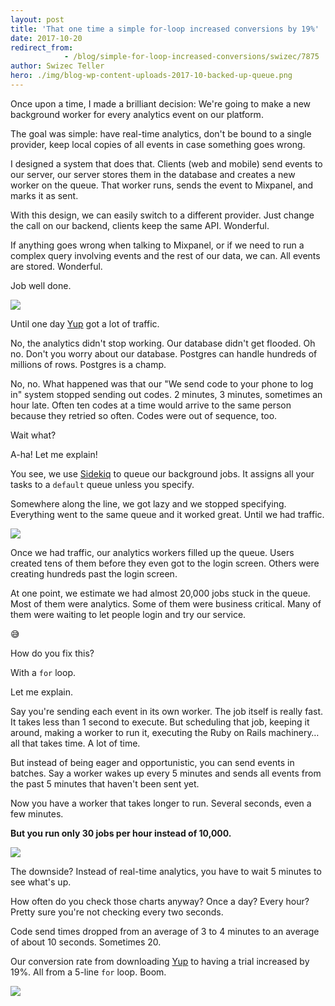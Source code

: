 ```yaml
---
layout: post
title: 'That one time a simple for-loop increased conversions by 19%'
date: 2017-10-20
redirect_from: 
            - /blog/simple-for-loop-increased-conversions/swizec/7875
author: Swizec Teller
hero: ./img/blog-wp-content-uploads-2017-10-backed-up-queue.png
---
```

Once upon a time, I made a brilliant decision: We're going to make a new background worker for every analytics event on our platform.



The goal was simple: have real-time analytics, don't be bound to a single provider, keep local copies of all events in case something goes wrong.



I designed a system that does that. Clients (web and mobile) send events to our server, our server stores them in the database and creates a new worker on the queue. That worker runs, sends the event to Mixpanel, and marks it as sent.



With this design, we can easily switch to a different provider. Just change the call on our backend, clients keep the same API. Wonderful.



If anything goes wrong when talking to Mixpanel, or if we need to run a complex query involving events and the rest of our data, we can. All events are stored. Wonderful.



Job well done.



![](./img/media-Mp4hQy51LjY6A-giphy.gif)



Until one day [Yup](https://www.yup.com) got a lot of traffic.



No, the analytics didn't stop working. Our database didn't get flooded. Oh no. Don't you worry about our database. Postgres can handle hundreds of millions of rows. Postgres is a champ.



No, no. What happened was that our "We send code to your phone to log in" system stopped sending out codes. 2 minutes, 3 minutes, sometimes an hour late. Often ten codes at a time would arrive to the same person because they retried so often. Codes were out of sequence, too.



Wait what?



A-ha! Let me explain!



You see, we use [Sidekiq](https://github.com/mperham/sidekiq) to queue our background jobs. It assigns all your tasks to a `default` queue unless you specify.



Somewhere along the line, we got lazy and we stopped specifying. Everything went to the same queue and it worked great. Until we had traffic.



![](./img/blog-wp-content-uploads-2017-10-backed-up-queue.png)



Once we had traffic, our analytics workers filled up the queue. Users created tens of them before they even got to the login screen. Others were creating hundreds past the login screen.



At one point, we estimate we had almost 20,000 jobs stuck in the queue. Most of them were analytics. Some of them were business critical. Many of them were waiting to let people login and try our service.



😅



How do you fix this?



With a `for` loop.



Let me explain.



Say you're sending each event in its own worker. The job itself is really fast. It takes less than 1 second to execute. But scheduling that job, keeping it around, making a worker to run it, executing the Ruby on Rails machinery… all that takes time. A lot of time.



But instead of being eager and opportunistic, you can send events in batches. Say a worker wakes up every 5 minutes and sends all events from the past 5 minutes that haven't been sent yet.



Now you have a worker that takes longer to run. Several seconds, even a few minutes.



**But you run only 30 jobs per hour instead of 10,000.**



![](./img/blog-wp-content-uploads-2017-10-batched-queue.png)



The downside? Instead of real-time analytics, you have to wait 5 minutes to see what's up.



How often do you check those charts anyway? Once a day? Every hour? Pretty sure you're not checking every two seconds.



Code send times dropped from an average of 3 to 4 minutes to an average of about 10 seconds. Sometimes 20.



Our conversion rate from downloading [Yup](https://www.yup.com) to having a trial increased by 19%. All from a 5-line `for` loop. Boom.



![](./img/media-OK27wINdQS5YQ-giphy.gif)